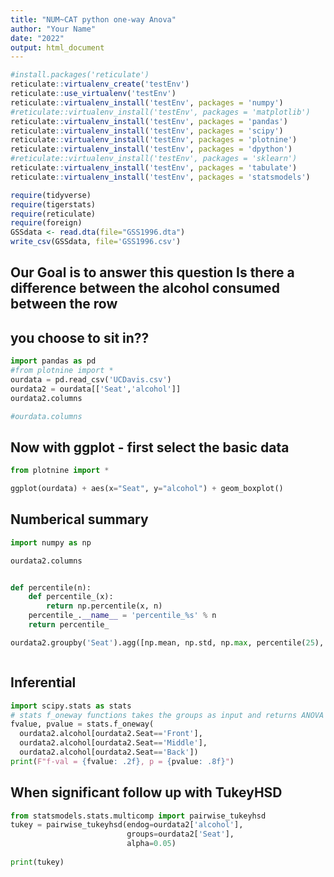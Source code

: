 ```yaml
---
title: "NUM~CAT python one-way Anova"
author: "Your Name"
date: "2022"
output: html_document
---
```


```r
#install.packages('reticulate')
reticulate::virtualenv_create('testEnv')
reticulate::use_virtualenv('testEnv')
reticulate::virtualenv_install('testEnv', packages = 'numpy')
#reticulate::virtualenv_install('testEnv', packages = 'matplotlib')
reticulate::virtualenv_install('testEnv', packages = 'pandas')
reticulate::virtualenv_install('testEnv', packages = 'scipy')
reticulate::virtualenv_install('testEnv', packages = 'plotnine')
reticulate::virtualenv_install('testEnv', packages = 'dpython')
#reticulate::virtualenv_install('testEnv', packages = 'sklearn')
reticulate::virtualenv_install('testEnv', packages = 'tabulate')
reticulate::virtualenv_install('testEnv', packages = 'statsmodels')
```

```r
require(tidyverse)
require(tigerstats)
require(reticulate)
require(foreign)
GSSdata <- read.dta(file="GSS1996.dta")
write_csv(GSSdata, file='GSS1996.csv')

```
## Our Goal is to answer this question Is there a difference between the alcohol consumed between the row
## you choose to sit in??


```python
import pandas as pd
#from plotnine import *
ourdata = pd.read_csv('UCDavis.csv')
ourdata2 = ourdata[['Seat','alcohol']]
ourdata2.columns

#ourdata.columns
```

## Now with ggplot - first select the basic data


```python
from plotnine import *

ggplot(ourdata) + aes(x="Seat", y="alcohol") + geom_boxplot()

```

## Numberical summary

```python
import numpy as np

ourdata2.columns


def percentile(n):
    def percentile_(x):
        return np.percentile(x, n)
    percentile_.__name__ = 'percentile_%s' % n
    return percentile_

ourdata2.groupby('Seat').agg([np.mean, np.std, np.max, percentile(25), percentile(50), percentile(75)])



```

##  Inferential


```python
import scipy.stats as stats
# stats f_oneway functions takes the groups as input and returns ANOVA F and p value
fvalue, pvalue = stats.f_oneway(
  ourdata2.alcohol[ourdata2.Seat=='Front'],
  ourdata2.alcohol[ourdata2.Seat=='Middle'],
  ourdata2.alcohol[ourdata2.Seat=='Back']) 
print(F"f-val = {fvalue: .2f}, p = {pvalue: .8f}")
```

## When significant follow up with TukeyHSD  

```python
from statsmodels.stats.multicomp import pairwise_tukeyhsd
tukey = pairwise_tukeyhsd(endog=ourdata2['alcohol'],
                          groups=ourdata2['Seat'],
                          alpha=0.05)
                          
print(tukey)
```

